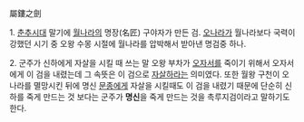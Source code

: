 屬鏤之劍

1. [[춘추시대]] 말기에 [[월]]나라의 명장(名匠) 구야자가 만든 검. [[오]]나라가 월나라보다 국력이 강했던 시기 중 오왕 수몽 시절에 월나라를 압박해서 받아낸 명검중 하나.

2. 군주가 신하에게 자살을 시킬 때 쓰는 말
오왕 부차가 [[오자서]]를 죽이기 위해서 오자서에게 이 검을 내렸는데 그 속뜻은 이 검으로 [[자살]]하라는 의미였다. 또한 월왕 구천이 오나라를 멸망시킨 뒤에 명신 [[문종]]에게 자살을 시킬때도 이 검을 내렸기 때문에 단순히 신하를 죽게 만드는 것 보다는 군주가 '''명신'''을 죽게 만드는 것을 촉루지검이라고 말하기도 한다.
